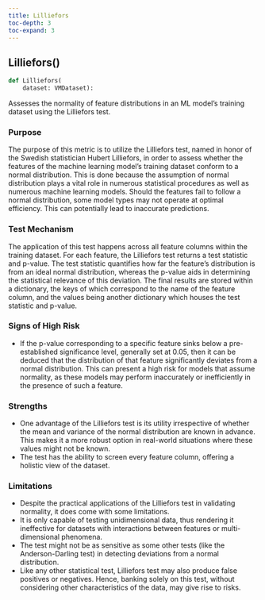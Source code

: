 ```yaml
---
title: Lilliefors
toc-depth: 3
toc-expand: 3
---
```


## Lilliefors[()]{.muted}

```python
def Lilliefors(
    dataset: VMDataset):
```

Assesses the normality of feature distributions in an ML model's training dataset using the Lilliefors test.

### Purpose

The purpose of this metric is to utilize the Lilliefors test, named in honor of the Swedish statistician Hubert Lilliefors, in order to assess whether the features of the machine learning model's training dataset conform to a normal distribution. This is done because the assumption of normal distribution plays a vital role in numerous statistical procedures as well as numerous machine learning models. Should the features fail to follow a normal distribution, some model types may not operate at optimal efficiency. This can potentially lead to inaccurate predictions.

### Test Mechanism

The application of this test happens across all feature columns within the training dataset. For each feature, the Lilliefors test returns a test statistic and p-value. The test statistic quantifies how far the feature's distribution is from an ideal normal distribution, whereas the p-value aids in determining the statistical relevance of this deviation. The final results are stored within a dictionary, the keys of which correspond to the name of the feature column, and the values being another dictionary which houses the test statistic and p-value.

### Signs of High Risk

- If the p-value corresponding to a specific feature sinks below a pre-established significance level, generally set at 0.05, then it can be deduced that the distribution of that feature significantly deviates from a normal distribution. This can present a high risk for models that assume normality, as these models may perform inaccurately or inefficiently in the presence of such a feature.

### Strengths

- One advantage of the Lilliefors test is its utility irrespective of whether the mean and variance of the normal distribution are known in advance. This makes it a more robust option in real-world situations where these values might not be known.
- The test has the ability to screen every feature column, offering a holistic view of the dataset.

### Limitations

- Despite the practical applications of the Lilliefors test in validating normality, it does come with some limitations.
- It is only capable of testing unidimensional data, thus rendering it ineffective for datasets with interactions between features or multi-dimensional phenomena.
- The test might not be as sensitive as some other tests (like the Anderson-Darling test) in detecting deviations from a normal distribution.
- Like any other statistical test, Lilliefors test may also produce false positives or negatives. Hence, banking solely on this test, without considering other characteristics of the data, may give rise to risks.
